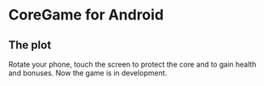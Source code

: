 = CoreGame for Android =
== The plot ==
Rotate your phone, touch the screen to protect the core and to gain health and bonuses. Now the game is in development.
